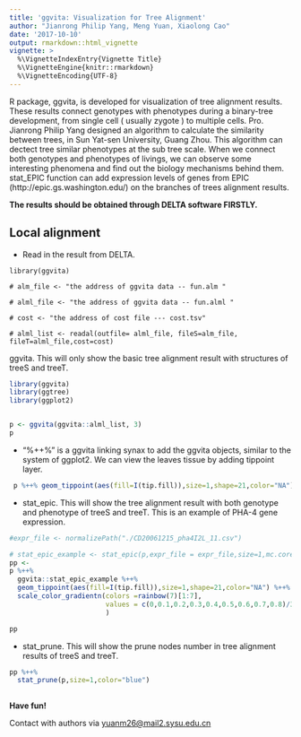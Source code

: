 ```yaml
---
title: 'ggvita: Visualization for Tree Alignment'
author: "Jianrong Philip Yang, Meng Yuan, Xiaolong Cao"
date: '2017-10-10'
output: rmarkdown::html_vignette
vignette: >
  %\VignetteIndexEntry{Vignette Title}
  %\VignetteEngine{knitr::rmarkdown}
  %\VignetteEncoding{UTF-8}
---
```


R package, ggvita, is developed for visualization of tree alignment results. These results connect genotypes with phenotypes during a binary-tree development, from single cell ( usually zygote ) to multiple cells. Pro. Jianrong Philip Yang designed an algorithm to calculate the similarity between trees, in Sun Yat-sen University, Guang Zhou. This algorithm can dectect tree similar phenotypes at the sub tree scale. When we connect both genotypes and phenotypes of livings, we can observe some interesting phenomena and find out the biology mechanisms behind them. stat_EPIC function can add expression levels of genes from EPIC (http://epic.gs.washington.edu/) on the branches of trees alignment results.


**The results should be obtained through DELTA software FIRSTLY.**

## Local alignment 

* Read in the result from DELTA. 
```
library(ggvita)

# alm_file <- "the address of ggvita data -- fun.alm "

# alml_file <- "the address of ggvita data -- fun.alml "

# cost <- "the address of cost file --- cost.tsv"

# alml_list <- readal(outfile= alml_file, fileS=alm_file, fileT=alml_file,cost=cost)

```
ggvita. This will only show the basic tree alignment result with structures of treeS and treeT.

```r
library(ggvita)
library(ggtree)
library(ggplot2)


p <- ggvita(ggvita::alml_list, 3)
p
```

*  "%++%" is a ggvita linking synax to add the ggvita objects, similar to the system of ggplot2. We can view the leaves tissue by adding tippoint layer.

```r
 p %++% geom_tippoint(aes(fill=I(tip.fill)),size=1,shape=21,color="NA")

```

* stat_epic. This will show the tree alignment result with both genotype and phenotype of treeS and treeT.
This is an example of PHA-4 gene expression.

```r

#expr_file <- normalizePath("./CD20061215_pha4I2L_11.csv")

# stat_epic_example <- stat_epic(p,expr_file = expr_file,size=1,mc.cores = 1) (Use ggvita::stat_epic_example to show.)
pp <- 
p %++%  
  ggvita::stat_epic_example %++% 
  geom_tippoint(aes(fill=I(tip.fill)),size=1,shape=21,color="NA") %++% 
  scale_color_gradientn(colors =rainbow(7)[1:7],
                        values = c(0,0.1,0.2,0.3,0.4,0.5,0.6,0.7,0.8)/3
                        )

pp


```



* stat_prune. This will show the prune nodes number in tree alignment results of treeS and treeT.

```r

pp %++%
  stat_prune(p,size=1,color="blue")
  
```




**Have fun!**  


Contact with authors via [yuanm26@mail2.sysu.edu.cn](yuanm26@mail2.sysu.edu.cn)

